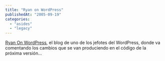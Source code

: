```yaml
---
title: "Ryan on WordPress"
publishedAt: "2005-09-19"
categories: 
  - "asides"
  - "legacy"
---
```


[Ryan On WordPress](http://ryan.wordpress.com/), el blog de uno de los jefotes del WordPress, donde va comentando los cambios que se van produciendo en el código de la próxima versión...
